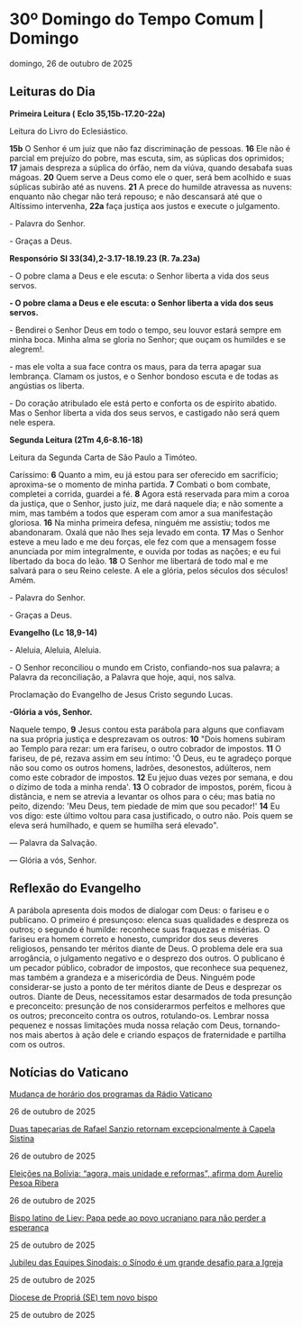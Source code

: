 
# 30º Domingo do Tempo Comum | Domingo

domingo, 26 de outubro de 2025

## Leituras do Dia

**Primeira Leitura (** **Eclo 35,15b-17.20-22a)**

Leitura do Livro do Eclesiástico.

**15b** O Senhor é um juiz que não faz discriminação de pessoas. **16** Ele não é parcial em prejuízo do pobre, mas escuta, sim, as súplicas dos oprimidos; **17** jamais despreza a súplica do órfão, nem da viúva, quando desabafa suas mágoas. **20** Quem serve a Deus como ele o quer, será bem acolhido e suas súplicas subirão até as nuvens. **21** A prece do humilde atravessa as nuvens: enquanto não chegar não terá repouso; e não descansará até que o Altíssimo intervenha, **22a** faça justiça aos justos e execute o julgamento.

\- Palavra do Senhor.

\- Graças a Deus.

**Responsório** **Sl 33(34),2-3.17-18.19.23 (R. 7a.23a)**

\- O pobre clama a Deus e ele escuta: o Senhor liberta a vida dos seus servos.

**\- O pobre clama a Deus e ele escuta: o Senhor liberta a vida dos seus servos.**

\- Bendirei o Senhor Deus em todo o tempo, seu louvor estará sempre em minha boca. Minha alma se gloria no Senhor; que ouçam os humildes e se alegrem!.

\- mas ele volta a sua face contra os maus, para da terra apagar sua lembrança. Clamam os justos, e o Senhor bondoso escuta e de todas as angústias os liberta. 

\- Do coração atribulado ele está perto e conforta os de espírito abatido. Mas o Senhor liberta a vida dos seus servos, e castigado não será quem nele espera. 

**Segunda Leitura (2Tm 4,6-8.16-18)**

Leitura da Segunda Carta de São Paulo a Timóteo.

Caríssimo: **6** Quanto a mim, eu já estou para ser oferecido em sacrifício; aproxima-se o momento de minha partida. **7** Combati o bom combate, completei a corrida, guardei a fé. **8** Agora está reservada para mim a coroa da justiça, que o Senhor, justo juiz, me dará naquele dia; e não somente a mim, mas também a todos que esperam com amor a sua manifestação gloriosa. **16** Na minha primeira defesa, ninguém me assistiu; todos me abandonaram. Oxalá que não lhes seja levado em conta. **17** Mas o Senhor esteve a meu lado e me deu forças, ele fez com que a mensagem fosse anunciada por mim integralmente, e ouvida por todas as nações; e eu fui libertado da boca do leão. **18** O Senhor me libertará de todo mal e me salvará para o seu Reino celeste. A ele a glória, pelos séculos dos séculos! Amém.

\- Palavra do Senhor.

\- Graças a Deus.

**Evangelho (Lc 18,9-14)**

\- Aleluia, Aleluia, Aleluia.

\- O Senhor reconciliou o mundo em Cristo, confiando-nos sua palavra; a Palavra da reconciliação, a Palavra que hoje, aqui, nos salva.

Proclamação do Evangelho de Jesus Cristo segundo Lucas.

**\-Glória a vós, Senhor.**

Naquele tempo, **9** Jesus contou esta parábola para alguns que confiavam na sua própria justiça e desprezavam os outros: **10** "Dois homens subiram ao Templo para rezar: um era fariseu, o outro cobrador de impostos. **11** O fariseu, de pé, rezava assim em seu íntimo: 'Ó Deus, eu te agradeço porque não sou como os outros homens, ladrões, desonestos, adúlteros, nem como este cobrador de impostos. **12** Eu jejuo duas vezes por semana, e dou o dízimo de toda a minha renda'. **13** O cobrador de impostos, porém, ficou à distância, e nem se atrevia a levantar os olhos para o céu; mas batia no peito, dizendo: 'Meu Deus, tem piedade de mim que sou pecador!' **14** Eu vos digo: este último voltou para casa justificado, o outro não. Pois quem se eleva será humilhado, e quem se humilha será elevado".

 — Palavra da Salvação.

 — Glória a vós, Senhor.

## Reflexão do Evangelho

 A parábola apresenta dois modos de dialogar com Deus: o fariseu e o publicano. O primeiro é presunçoso: elenca suas qualidades e despreza os outros; o segundo é humilde: reconhece suas fraquezas e misérias. O fariseu era homem correto e honesto, cumpridor dos seus deveres religiosos, pensando ter méritos diante de Deus. O problema dele era sua arrogância, o julgamento negativo e o desprezo dos outros. O publicano é um pecador público, cobrador de impostos, que reconhece sua pequenez, mas também a grandeza e a misericórdia de Deus. Ninguém pode considerar-se justo a ponto de ter méritos diante de Deus e desprezar os outros. Diante de Deus, necessitamos estar desarmados de toda presunção e preconceito: presunção de nos considerarmos perfeitos e melhores que os outros; preconceito contra os outros, rotulando-os. Lembrar nossa pequenez e nossas limitações muda nossa relação com Deus, tornando-nos mais abertos à ação dele e criando espaços de fraternidade e partilha com os outros.

## Notícias do Vaticano

[Mudança de horário dos programas da Rádio Vaticano](https://www.vaticannews.va/pt/vaticano/news/2025-10/mudanca-horario-programas-da-radio-vaticano.html) 

26 de outubro de 2025

[Duas tapeçarias de Rafael Sanzio retornam excepcionalmente à Capela Sistina](https://www.vaticannews.va/pt/vaticano/news/2025-10/tapecarias-rafael-sanzio-excepcionalmente-capela-sistina-2025.html) 

26 de outubro de 2025

[Eleições na Bolívia: “agora, mais unidade e reformas", afirma dom Aurelio Pesoa Ribera](https://www.vaticannews.va/pt/igreja/news/2025-10/bolivia-eleicoes-declaracao-bispo-aurelio-pesoa-ribera-2025.html) 

26 de outubro de 2025

[Bispo latino de Liev: Papa pede ao povo ucraniano para não perder a esperança](https://www.vaticannews.va/pt/papa/news/2025-10/ucrania-papa-leao-xiv-audiencia-bispo-latino-kiev-kryvytskyi.html) 

25 de outubro de 2025

[Jubileu das Equipes Sinodais: o Sínodo é um grande desafio para a Igreja](https://www.vaticannews.va/pt/igreja/news/2025-10/jubileu-das-equipes-sinodais-meyer-america-latina-outubro-2025.html) 

25 de outubro de 2025

[Diocese de Propriá (SE) tem novo bispo](https://www.vaticannews.va/pt/papa/news/2025-10/papa-leao-xiv-nomeacao-bispo-propia-sergipe-dom-amaral-muniz.html) 

25 de outubro de 2025